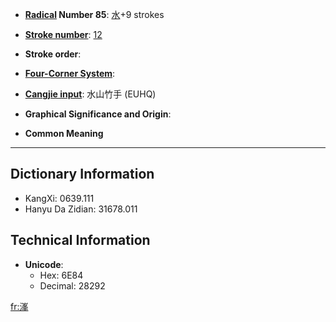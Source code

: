 * '''[[Wiktionary:Chinese radical index| Radical]] Number 85''': [[Wiktionary:Chinese radical index 水|水]]+9 strokes

* '''[[Wiktionary:Chinese total strokes index|Stroke number]]''': [[Wiktionary:Chinese total strokes index 12|12]]

* '''Stroke order''': 

* '''[[Wiktionary:Chinese four corner index|Four-Corner System]]''': 

* '''[[Wiktionary:Chinese Cangjie index|Cangjie input]]''': 水山竹手 (EUHQ)

* '''Graphical Significance and Origin''': 

* '''Common Meaning'''

----

== Dictionary Information ==

* KangXi: 0639.111
* Hanyu Da Zidian: 31678.011

== Technical Information ==

* '''Unicode''':
** Hex: 6E84
** Decimal: 28292

[[fr:溄]]